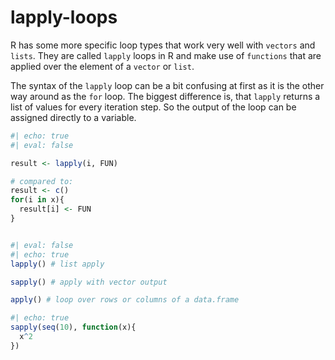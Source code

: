 # lapply-loops

R has some more specific loop types that work very well with `vectors` and `lists`. They are called `lapply` loops in R and make use of `functions` that are applied over the element of a `vector` or `list`.

The syntax of the `lapply` loop can be a bit confusing at first as it is the other way around as the `for` loop.
The biggest difference is, that `lapply` returns a list of values for every iteration step. So the output of the loop can be assigned directly to a variable.

```r
#| echo: true
#| eval: false

result <- lapply(i, FUN)

# compared to:
result <- c()
for(i in x){
  result[i] <- FUN
}
```


```r




```




```r
#| eval: false
#| echo: true
lapply() # list apply

sapply() # apply with vector output

apply() # loop over rows or columns of a data.frame
```

```r
#| echo: true
sapply(seq(10), function(x){
  x^2
})
```
